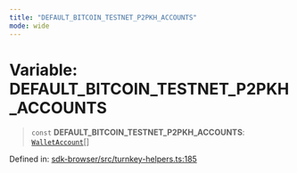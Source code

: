 ```yaml
---
title: "DEFAULT_BITCOIN_TESTNET_P2PKH_ACCOUNTS"
mode: wide
---
```

  
# Variable: DEFAULT\_BITCOIN\_TESTNET\_P2PKH\_ACCOUNTS

> `const` **DEFAULT\_BITCOIN\_TESTNET\_P2PKH\_ACCOUNTS**: [`WalletAccount`](../WalletAccount/readme)[]

Defined in: [sdk-browser/src/turnkey-helpers.ts:185](https://github.com/tkhq/sdk/blob/main/packages/sdk-browser/src/turnkey-helpers.ts#L185)
